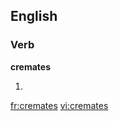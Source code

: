 ==English==

===Verb===
'''cremates'''

# {{third-person singular of|[[cremate]]}}

[[fr:cremates]]
[[vi:cremates]]